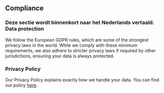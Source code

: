 ## Compliance

### Deze sectie wordt binnenkort naar het Nederlands vertaald. Data protection

We follow the European GDPR rules, which are some of the strongest privacy laws in the world.
While we comply with these minimum requirements, we also adhere to stricter privacy laws if required by other jurisdictions, ensuring your data is always protected.

### Privacy Policy

Our Privacy Policy explains exactly how we handle your data.
You can find our policy [here](https://welcome.alkem.io/privacy/).
